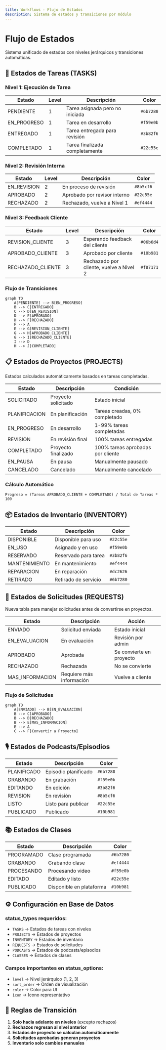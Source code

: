 ```yaml
---
title: Workflows - Flujo de Estados
description: Sistema de estados y transiciones por módulo
---
```


# Flujo de Estados

Sistema unificado de estados con niveles jerárquicos y transiciones automáticas.

## 🔄 Estados de Tareas (TASKS)

### Nivel 1: Ejecución de Tarea
| Estado | Level | Descripción | Color |
|--------|-------|-------------|-------|
| PENDIENTE | 1 | Tarea asignada pero no iniciada | `#6b7280` |
| EN_PROGRESO | 1 | Tarea en desarrollo | `#f59e0b` |
| ENTREGADO | 1 | Tarea entregada para revisión | `#3b82f6` |
| COMPLETADO | 1 | Tarea finalizada completamente | `#22c55e` |

### Nivel 2: Revisión Interna
| Estado | Level | Descripción | Color |
|--------|-------|-------------|-------|
| EN_REVISION | 2 | En proceso de revisión | `#8b5cf6` |
| APROBADO | 2 | Aprobado por revisor interno | `#22c55e` |
| RECHAZADO | 2 | Rechazado, vuelve a Nivel 1 | `#ef4444` |

### Nivel 3: Feedback Cliente
| Estado | Level | Descripción | Color |
|--------|-------|-------------|-------|
| REVISION_CLIENTE | 3 | Esperando feedback del cliente | `#06b6d4` |
| APROBADO_CLIENTE | 3 | Aprobado por cliente | `#10b981` |
| RECHAZADO_CLIENTE | 3 | Rechazado por cliente, vuelve a Nivel 2 | `#f87171` |

### Flujo de Transiciones

```mermaid
graph TD
    A[PENDIENTE] --> B[EN_PROGRESO]
    B --> C[ENTREGADO]
    C --> D[EN_REVISION]
    D --> E[APROBADO]
    D --> F[RECHAZADO]
    F --> A
    E --> G[REVISION_CLIENTE]
    G --> H[APROBADO_CLIENTE]
    G --> I[RECHAZADO_CLIENTE]
    I --> D
    H --> J[COMPLETADO]
```

## 📋 Estados de Proyectos (PROJECTS)

Estados calculados automáticamente basados en tareas completadas.

| Estado | Descripción | Condición |
|--------|-------------|-----------|
| SOLICITADO | Proyecto solicitado | Estado inicial |
| PLANIFICACION | En planificación | Tareas creadas, 0% completado |
| EN_PROGRESO | En desarrollo | 1-99% tareas completadas |
| REVISION | En revisión final | 100% tareas entregadas |
| COMPLETADO | Proyecto finalizado | 100% tareas aprobadas por cliente |
| EN_PAUSA | En pausa | Manualmente pausado |
| CANCELADO | Cancelado | Manualmente cancelado |

### Cálculo Automático
```
Progreso = (Tareas APROBADO_CLIENTE + COMPLETADO) / Total de Tareas * 100
```

## 📦 Estados de Inventario (INVENTORY)

| Estado | Descripción | Color |
|--------|-------------|-------|
| DISPONIBLE | Disponible para uso | `#22c55e` |
| EN_USO | Asignado y en uso | `#f59e0b` |
| RESERVADO | Reservado para tarea | `#3b82f6` |
| MANTENIMIENTO | En mantenimiento | `#ef4444` |
| REPARACION | En reparación | `#dc2626` |
| RETIRADO | Retirado de servicio | `#6b7280` |

## 📝 Estados de Solicitudes (REQUESTS)

Nueva tabla para manejar solicitudes antes de convertirse en proyectos.

| Estado | Descripción | Acción |
|--------|-------------|--------|
| ENVIADO | Solicitud enviada | Estado inicial |
| EN_EVALUACION | En evaluación | Revisión por admin |
| APROBADO | Aprobada | Se convierte en proyecto |
| RECHAZADO | Rechazada | No se convierte |
| MAS_INFORMACION | Requiere más información | Vuelve a cliente |

### Flujo de Solicitudes

```mermaid
graph TD
    A[ENVIADO] --> B[EN_EVALUACION]
    B --> C[APROBADO]
    B --> D[RECHAZADO]
    B --> E[MAS_INFORMACION]
    E --> A
    C --> F[Convertir a Proyecto]
```

## 🎙️ Estados de Podcasts/Episodios

| Estado | Descripción | Color |
|--------|-------------|-------|
| PLANIFICADO | Episodio planificado | `#6b7280` |
| GRABANDO | En grabación | `#f59e0b` |
| EDITANDO | En edición | `#3b82f6` |
| REVISION | En revisión | `#8b5cf6` |
| LISTO | Listo para publicar | `#22c55e` |
| PUBLICADO | Publicado | `#10b981` |

## 📚 Estados de Clases

| Estado | Descripción | Color |
|--------|-------------|-------|
| PROGRAMADO | Clase programada | `#6b7280` |
| GRABANDO | Grabando clase | `#ef4444` |
| PROCESANDO | Procesando video | `#f59e0b` |
| EDITADO | Editado y listo | `#22c55e` |
| PUBLICADO | Disponible en plataforma | `#10b981` |

## ⚙️ Configuración en Base de Datos

### status_types requeridos:
- `TASKS` → Estados de tareas con niveles
- `PROJECTS` → Estados de proyectos 
- `INVENTORY` → Estados de inventario
- `REQUESTS` → Estados de solicitudes
- `PODCASTS` → Estados de podcasts/episodios
- `CLASSES` → Estados de clases

### Campos importantes en status_options:
- `level` → Nivel jerárquico (1, 2, 3)
- `sort_order` → Orden de visualización
- `color` → Color para UI
- `icon` → Icono representativo

## 🔄 Reglas de Transición

1. **Solo hacia adelante en niveles** (excepto rechazos)
2. **Rechazos regresan al nivel anterior**
3. **Estados de proyecto se calculan automáticamente**
4. **Solicitudes aprobadas generan proyectos**
5. **Inventario solo cambios manuales**